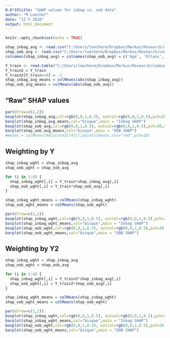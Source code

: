 ---
0.6*15title: "SHAP values for inbag vs. oob data"
author: "M Loecher"
date: "12 5 2020"
output: html_document
---

```{r setup, include=FALSE}
knitr::opts_chunk$set(echo = TRUE)
```


```{r}
shap_inbag_avg <- read.csv("C:/Users/loecherm/Dropbox/Markus/Research/codeandstats/randomforest_investigation/JournalPaper/Arxiv2/python/shap_inbag_avg.csv", header=FALSE)
shap_oob_avg <- read.csv("C:/Users/loecherm/Dropbox/Markus/Research/codeandstats/randomforest_investigation/JournalPaper/Arxiv2/python/shap_oob_avg.csv", header=FALSE)
colnames(shap_inbag_avg) = colnames(shap_oob_avg) = c('Age', 'Pclass','Sex', 'PassengerId')

Y_train <- read.table("C:/Users/loecherm/Dropbox/Markus/Research/codeandstats/randomforest_investigation/JournalPaper/Arxiv2/python/Y_train.csv", quote="\"", comment.char="")
Y_train2 = Y_train
Y_train2[Y_train==0] = -1
shap_inbag_avg_means = colMeans(abs(shap_inbag_avg))
shap_oob_avg_means = colMeans(abs(shap_oob_avg))
```

## "Raw" SHAP values

```{r, fig.width=10,fig.height=6}
par(mfrow=c(2,2))
boxplot(shap_inbag_avg,col=rgb(0,0,1,0.5), outcol=rgb(0,0,1,0.5),pch=20,cex=0.75, ylab = "Inbag SHAP");grid()
barplot(shap_inbag_avg_means,col="bisque",main = "Inbag SHAP")
boxplot(shap_oob_avg,col=rgb(0,0,1,0.5), outcol=rgb(0,0,1,0.5),pch=20,cex=0.75, ylab = "Outbag SHAP");grid()
barplot(shap_oob_avg_means,col="bisque",main = "OOB SHAP")
#means = colMeans(mdiScore2[[4]]);points(means,col="red",pch=18)

```

## Weighting by Y 

```{r}
shap_inbag_wght = shap_inbag_avg
shap_oob_wght = shap_oob_avg

for (i in 1:4) {
  shap_inbag_wght[,i] = Y_train*shap_inbag_avg[,i]
  shap_oob_wght[,i] = Y_train*shap_oob_avg[,i]
}

shap_inbag_wght_means = colMeans(shap_inbag_wght)
shap_oob_wght_means = colMeans(shap_oob_wght)
```

```{r, fig.width=10,fig.height=6}
par(mfrow=c(2,2))
boxplot(shap_inbag_wght,col=rgb(0,0,1,0.5), outcol=rgb(0,0,1,0.5),pch=20,cex=0.75, ylab = "Inbag SHAP");grid()
barplot(shap_inbag_wght_means,col="bisque",main = "Inbag SHAP")
boxplot(shap_oob_wght,col=rgb(0,0,1,0.5), outcol=rgb(0,0,1,0.5),pch=20,cex=0.75, ylab = "Outbag SHAP");grid()
barplot(shap_oob_wght_means,col="bisque",main = "OOB SHAP")

```

## Weighting by Y2 

```{r}
shap_inbag_wght = shap_inbag_avg
shap_oob_wght = shap_oob_avg

for (i in 1:4) {
  shap_inbag_wght[,i] = Y_train2*shap_inbag_avg[,i]
  shap_oob_wght[,i] = Y_train2*shap_oob_avg[,i]
}

shap_inbag_wght_means = colMeans(shap_inbag_wght)
shap_oob_wght_means = colMeans(shap_oob_wght)
```

```{r, fig.width=10,fig.height=6}
par(mfrow=c(2,2))
boxplot(shap_inbag_wght,col=rgb(0,0,1,0.5), outcol=rgb(0,0,1,0.5),pch=20,cex=0.75, ylab = "Inbag SHAP");grid()
barplot(shap_inbag_wght_means,col="bisque",main = "Inbag SHAP")
boxplot(shap_oob_wght,col=rgb(0,0,1,0.5), outcol=rgb(0,0,1,0.5),pch=20,cex=0.75, ylab = "Outbag SHAP");grid()
barplot(shap_oob_wght_means,col="bisque",main = "OOB SHAP")

```
